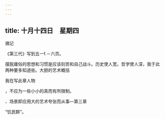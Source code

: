 ```yaml
---
---
---
```

title: 十月十四日　星期四
---




摘记

《第三代》写到五一f.－六页。

摆脱庸俗的思想和习惯是应该刻苦和自己战斗。历史使人宽，哲学使人深，我于此两种要多知道些。大胆的艺术概括

我在写此章人物

，不应为一些小小的真而有所限制。

、场景即应用大的艺术夸张而从事―第三章

“饥民群”。